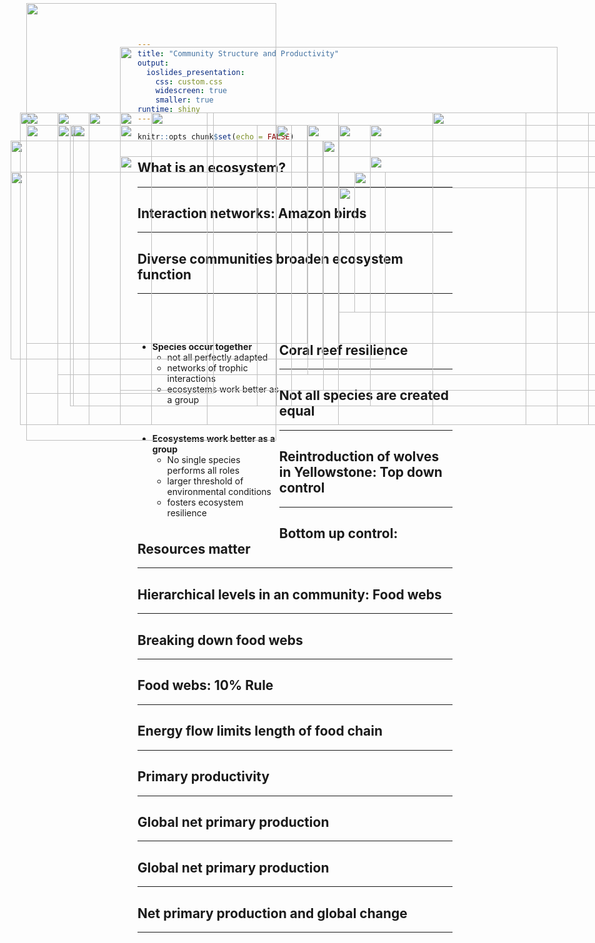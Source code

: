 ```yaml
---
title: "Community Structure and Productivity"
output: 
  ioslides_presentation:
    css: custom.css
    widescreen: true
    smaller: true
runtime: shiny
---
```


```r
knitr::opts_chunk$set(echo = FALSE)
```

## What is an ecosystem?
<hr>

<IMG STYLE="position:absolute; TOP:200px; LEFT:120px; WIDTH:300px; HEIGHT:450px" SRC="images/desert.jpg">

<IMG STYLE="position:absolute; TOP:225px; LEFT:525px; WIDTH:500px; HEIGHT:400px" SRC="images/coral_reef.jpg">

## Interaction networks: Amazon birds
<hr>

<IMG STYLE="position:absolute; TOP:250px; LEFT:200px; WIDTH:700px; HEIGHT:350px" SRC="images/birds_network.jpg">

## Diverse communities broaden ecosystem function
<hr>
<br/>
<br/>

<div style="float: left; width: 45%;">

* **Species occur together**
    + not all perfectly adapted
    + networks of trophic interactions
    + ecosystems work better as a group

<br/>

* **Ecosystems work better as a group**
    + No single species performs all roles
    + larger threshold of environmental conditions
    + fosters ecosystem resilience
 </div>   
        
<IMG STYLE="position:absolute; TOP:200px; LEFT:500px; WIDTH:550px; HEIGHT:400px" SRC="images/interaction.jpg"> 

## Coral reef resilience
<hr>

<IMG STYLE="position:absolute; TOP:180px; LEFT:200px; WIDTH:700px; HEIGHT:500px" SRC="images/coral.jpg">

##

<IMG STYLE="position:absolute; TOP:5px; LEFT:50px; WIDTH:400px; HEIGHT:700px" SRC="images/species_eco.png">

<IMG STYLE="position:absolute; TOP:200px; LEFT:550px; WIDTH:350; HEIGHT:350px" SRC="images/bear.jpg">

## Not all species are created equal
<hr>

<IMG STYLE="position:absolute; TOP:200px; LEFT:200px; WIDTH:700px; HEIGHT:450px" SRC="images/keystone.png">
  
## Reintroduction of wolves in Yellowstone: Top down control
<hr>

<IMG STYLE="position:absolute; TOP:180px; LEFT:100px; WIDTH:450px; HEIGHT:500px" SRC="images/yellowstone-wolves-species.jpg">

<IMG STYLE="position:absolute; TOP:250px; LEFT:600px; WIDTH:400; HEIGHT:300px" SRC="images/wolf.jpg">

##

<IMG STYLE="position:absolute; TOP:75px; LEFT:200px; WIDTH:700px; HEIGHT:550px" SRC="images/otter.png">

## Bottom up control: Resources matter
<hr>

<IMG STYLE="position:absolute; TOP:180px; LEFT:50px; WIDTH:300px; HEIGHT:450px" SRC="images/bottom_foodweb.png">

<IMG STYLE="position:absolute; TOP:200px; LEFT:450px; WIDTH:600px; HEIGHT:450px" SRC="images/bottom2.gif">

## Hierarchical levels in an community: Food webs
<hr>

<IMG STYLE="position:absolute; TOP:180px; LEFT:250px; WIDTH:600px; HEIGHT:500px" SRC="images/grazing_foodweb.png">

## Breaking down food webs
<hr>

<IMG STYLE="position:absolute; TOP:200px; LEFT:125px; WIDTH:350px; HEIGHT:450px" SRC="images/energy_v_nutrients.jpg">

<IMG STYLE="position:absolute; TOP:200px; LEFT:600px; WIDTH:350px; HEIGHT:450px" SRC="images/trophic_levels.jpg">

## Food webs: 10% Rule
<hr>
<IMG STYLE="position:absolute; TOP:180px; LEFT:200px; WIDTH:700px; HEIGHT:500px" SRC="images/trophic_cascade.png">

## Energy flow limits length of food chain
<hr>

<IMG STYLE="position:absolute; TOP:200px; LEFT:100px; WIDTH:900px; HEIGHT:400px" SRC="images/pyramid.jpg">

##

<IMG STYLE="position:absolute; TOP:200px; LEFT:50px; WIDTH:450px; HEIGHT:350px" SRC="images/biomagnification.jpg">

<IMG STYLE="position:absolute; TOP:300px; LEFT:550px; WIDTH:500px; HEIGHT:200px" SRC="images/biomagnification2.jpg">

## Primary productivity
<hr>

<IMG STYLE="position:absolute; TOP:275px; LEFT:25px; WIDTH:600px; HEIGHT:300px" SRC="images/biomass_pyramids.png">

<IMG STYLE="position:absolute; TOP:180px; LEFT:700px; WIDTH:300px; HEIGHT:500px" SRC="images/GPP.gif">

## Global net primary production
<hr>

<IMG STYLE="position:absolute; TOP:225px; LEFT:25px; WIDTH:500px; HEIGHT:350px" SRC="images/oceans_vs_land.jpg">

<IMG STYLE="position:absolute; TOP:275px; LEFT:575px; WIDTH:450px; HEIGHT:225px" SRC="images/Global-Patterns-of-NPP.jpg">

## Global net primary production
<hr>

<IMG STYLE="position:absolute; TOP:180px; LEFT:40px; WIDTH:300px; HEIGHT:500px" SRC="images/NPP_seasons.png">

<IMG STYLE="position:absolute; TOP:200px; LEFT:450px; WIDTH:600px; HEIGHT:400px" SRC="images/npp_biome.jpg">

## Net primary production and global change
<hr>

<IMG STYLE="position:absolute; TOP:180px; LEFT:150px; WIDTH:800px; HEIGHT:500px" SRC="images/leafarea.jpg">

   
